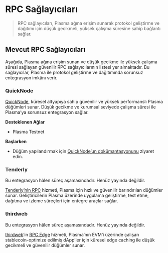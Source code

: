 # RPC Sağlayıcıları

> RPC sağlayıcıları, Plasma ağına erişim sunarak protokol geliştirme ve dağıtımı için düşük gecikmeli, yüksek çalışma süresine sahip bağlantı sağlar.

## Mevcut RPC Sağlayıcıları

Aşağıda, Plasma ağına erişim sunan ve düşük gecikme ile yüksek çalışma süresi sağlayan güvenilir RPC sağlayıcılarının listesi yer almaktadır. Bu sağlayıcılar, Plasma ile protokol geliştirme ve dağıtımında sorunsuz entegrasyon imkânı verir.

### QuickNode

[QuickNode](https://www.quicknode.com/chains/plasma), küresel altyapıya sahip güvenilir ve yüksek performanslı Plasma düğümleri sunar. Düşük gecikme ve kurumsal seviyede çalışma süresi ile Plasma’ya sorunsuz entegrasyon sağlar.

**Desteklenen Ağlar**

* Plasma Testnet

**Başlarken**

* Düğüm yapılandırmak için [QuickNode’un dokümantasyonunu](https://www.quicknode.com/docs/plasma) ziyaret edin.

### Tenderly

<Warning>
  Bu entegrasyon hâlen süreç aşamasındadır. Henüz yayında değildir.
</Warning>

[Tenderly’nin RPC](https://tenderly.co/node-rpc) hizmeti, Plasma için hızlı ve güvenilir barındırılan düğümler sunar. Geliştiricilerin Plasma üzerinde uygulama geliştirme, test etme, dağıtma ve izleme süreçleri için entegre araçlar sağlar.

### thirdweb

<Warning>
  Bu entegrasyon hâlen süreç aşamasındadır. Henüz yayında değildir.
</Warning>

[thirdweb](https://thirdweb.com)’in [RPC Edge](https://portal.thirdweb.com/infrastructure/rpc-edge/overview) hizmeti, Plasma’nın EVM’i üzerinde çalışan stablecoin-optimize edilmiş dApp’ler için küresel edge caching ile düşük gecikmeli ve güvenilir düğümler sunar.
